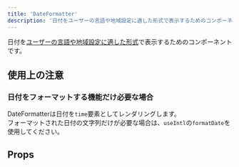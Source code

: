 ```yaml
---
title: 'DateFormatter'
description: '日付をユーザーの言語や地域設定に適した形式で表示するためのコンポーネントです。'
---
```


日付を[ユーザーの言語や地域設定に適した形式](/products/contents/idiomatic-usage/count/#h4-0)で表示するためのコンポーネントです。

<ComponentStory name="DateFormatter" />

## 使用上の注意

### 日付をフォーマットする機能だけ必要な場合

DateFormatterは日付を`time`要素としてレンダリングします。  
フォーマットされた日付の文字列だけが必要な場合は、`useIntl`の`formatDate`を使用してください。

## Props

<ComponentPropsTable name="DateFormatter" />
